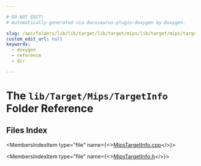 ```yaml
---

# DO NOT EDIT!
# Automatically generated via docusaurus-plugin-doxygen by Doxygen.

slug: /api/folders/lib/lib/target/lib/target/mips/lib/target/mips/targetinfo
custom_edit_url: null
keywords:
  - doxygen
  - reference
  - dir

---
```





# The `lib/Target/Mips/TargetInfo` Folder Reference

<DoxygenPage pluginConfig={pluginConfig}>



## Files Index

<MembersIndex>

<MembersIndexItem
  type="file"
  name={<><a href="/docs/api/files/lib/lib/target/lib/target/mips/lib/target/mips/targetinfo/mipstargetinfo-cpp">MipsTargetInfo.cpp</a></>}>
</MembersIndexItem>

<MembersIndexItem
  type="file"
  name={<><a href="/docs/api/files/lib/lib/target/lib/target/mips/lib/target/mips/targetinfo/mipstargetinfo-h">MipsTargetInfo.h</a></>}>
</MembersIndexItem>

</MembersIndex>


</DoxygenPage>
